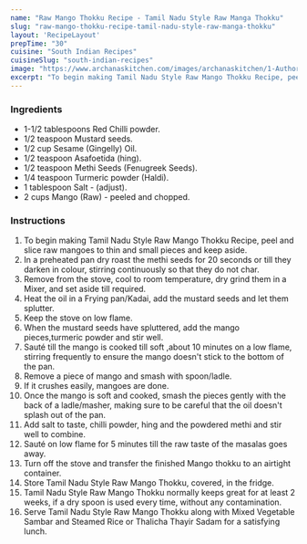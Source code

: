 ---
name: "Raw Mango Thokku Recipe - Tamil Nadu Style Raw Manga Thokku"
slug: "raw-mango-thokku-recipe-tamil-nadu-style-raw-manga-thokku"
layout: 'RecipeLayout'
prepTime: "30"
cuisine: "South Indian Recipes"
cuisineSlug: "south-indian-recipes"
image: "https://www.archanaskitchen.com/images/archanaskitchen/1-Author/Sujata_Shukla/Raw__Mango_Thokku_from_Tamilnadu_recipe.jpg"
excerpt: "To begin making Tamil Nadu Style Raw Mango Thokku Recipe, peel and slice raw mangoes to thin and small pieces and keep aside"
---

### Ingredients

- 1-1/2 tablespoons Red Chilli powder.
- 1/2 teaspoon Mustard seeds.
- 1/2 cup Sesame (Gingelly) Oil.
- 1/2 teaspoon Asafoetida (hing).
- 1/2 teaspoon Methi Seeds (Fenugreek Seeds).
- 1/4 teaspoon Turmeric powder (Haldi).
- 1 tablespoon Salt - (adjust).
- 2 cups Mango (Raw) - peeled and chopped.

### Instructions

1. To begin making Tamil Nadu Style Raw Mango Thokku Recipe, peel and slice raw mangoes to thin and small pieces and keep aside.
1. In a preheated pan dry roast the methi seeds for 20 seconds or till they darken in colour, stirring continuously so that they do not char.
1. Remove from the stove, cool to room temperature, dry grind them in a Mixer, and set aside till required.
1. Heat the oil in a Frying pan/Kadai, add the mustard seeds and let them splutter.
1. Keep the stove on low flame.
1. When the mustard seeds have spluttered, add the mango pieces,turmeric powder and stir well.
1. Sauté till the mango is cooked till soft ,about 10 minutes on a low flame, stirring frequently to ensure the mango doesn't stick to the bottom of the pan.
1. Remove a piece of mango and smash with spoon/ladle.
1. If it crushes easily, mangoes are done.
1. Once the mango is soft and cooked, smash the pieces gently with the back of a ladle/masher, making sure to be careful that the oil doesn't splash out of the pan.
1. Add salt to taste, chilli powder, hing and the powdered methi and stir well to combine.
1. Sauté on low flame for 5 minutes till the raw taste of the masalas goes away.
1. Turn off the stove and transfer the finished Mango thokku to an airtight container.
1. Store Tamil Nadu Style Raw Mango Thokku, covered, in the fridge.
1. Tamil Nadu Style Raw Mango Thokku normally keeps great for at least 2 weeks, if a dry spoon is used every time, without any contamination.
1. Serve Tamil Nadu Style Raw Mango Thokku along with Mixed Vegetable Sambar and Steamed Rice or Thalicha Thayir Sadam for a satisfying lunch.
